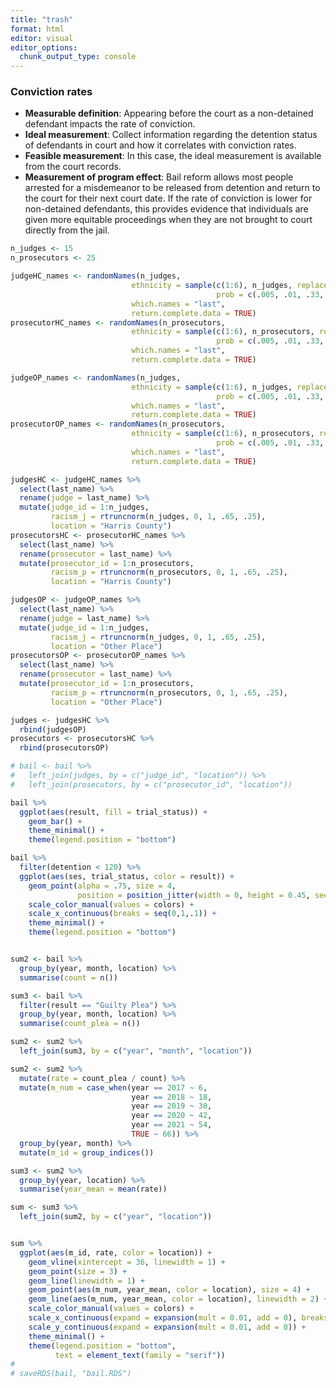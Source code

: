 ```yaml
---
title: "trash"
format: html
editor: visual
editor_options: 
  chunk_output_type: console
---
```


### Conviction rates

-   **Measurable definition**: Appearing before the court as a non-detained defendant impacts the rate of conviction.
-   **Ideal measurement**: Collect information regarding the detention status of defendants in court and how it correlates with conviction rates.
-   **Feasible measurement**: In this case, the ideal measurement is available from the court records.
-   **Measurement of program effect**: Bail reform allows most people arrested for a misdemeanor to be released from detention and return to the court for their next court date. If the rate of conviction is lower for non-detained defendants, this provides evidence that individuals are given more equitable proceedings when they are not brought to court directly from the jail.

```r

n_judges <- 15
n_prosecutors <- 25

judgeHC_names <- randomNames(n_judges, 
                           ethnicity = sample(c(1:6), n_judges, replace = TRUE, 
                                              prob = c(.005, .01, .33, .15, .5, .005)),
                           which.names = "last",
                           return.complete.data = TRUE)
prosecutorHC_names <- randomNames(n_prosecutors, 
                           ethnicity = sample(c(1:6), n_prosecutors, replace = TRUE, 
                                              prob = c(.005, .01, .33, .15, .5, .005)),
                           which.names = "last",
                           return.complete.data = TRUE)

judgeOP_names <- randomNames(n_judges, 
                           ethnicity = sample(c(1:6), n_judges, replace = TRUE, 
                                              prob = c(.005, .01, .33, .15, .5, .005)),
                           which.names = "last",
                           return.complete.data = TRUE)
prosecutorOP_names <- randomNames(n_prosecutors, 
                           ethnicity = sample(c(1:6), n_prosecutors, replace = TRUE, 
                                              prob = c(.005, .01, .33, .15, .5, .005)),
                           which.names = "last",
                           return.complete.data = TRUE)

judgesHC <- judgeHC_names %>% 
  select(last_name) %>% 
  rename(judge = last_name) %>% 
  mutate(judge_id = 1:n_judges,
         racism_j = rtruncnorm(n_judges, 0, 1, .65, .25),
         location = "Harris County")
prosecutorsHC <- prosecutorHC_names %>% 
  select(last_name) %>% 
  rename(prosecutor = last_name) %>% 
  mutate(prosecutor_id = 1:n_prosecutors,
         racism_p = rtruncnorm(n_prosecutors, 0, 1, .65, .25),
         location = "Harris County")

judgesOP <- judgeOP_names %>% 
  select(last_name) %>% 
  rename(judge = last_name) %>% 
  mutate(judge_id = 1:n_judges,
         racism_j = rtruncnorm(n_judges, 0, 1, .65, .25),
         location = "Other Place")
prosecutorsOP <- prosecutorOP_names %>% 
  select(last_name) %>% 
  rename(prosecutor = last_name) %>% 
  mutate(prosecutor_id = 1:n_prosecutors,
         racism_p = rtruncnorm(n_prosecutors, 0, 1, .65, .25),
         location = "Other Place")

judges <- judgesHC %>% 
  rbind(judgesOP)
prosecutors <- prosecutorsHC %>% 
  rbind(prosecutorsOP)

# bail <- bail %>%
#   left_join(judges, by = c("judge_id", "location")) %>%
#   left_join(prosecutors, by = c("prosecutor_id", "location")) 

```

```r
bail %>% 
  ggplot(aes(result, fill = trial_status)) +
    geom_bar() +
    theme_minimal() +
    theme(legend.position = "bottom")

bail %>% 
  filter(detention < 120) %>%
  ggplot(aes(ses, trial_status, color = result)) +
    geom_point(alpha = .75, size = 4,
               position = position_jitter(width = 0, height = 0.45, seed = 1234)) +
    scale_color_manual(values = colors) + 
    scale_x_continuous(breaks = seq(0,1,.1)) +
    theme_minimal() +
    theme(legend.position = "bottom")


sum2 <- bail %>%
  group_by(year, month, location) %>%
  summarise(count = n()) 

sum3 <- bail %>%
  filter(result == "Guilty Plea") %>%
  group_by(year, month, location) %>%
  summarise(count_plea = n())

sum2 <- sum2 %>% 
  left_join(sum3, by = c("year", "month", "location")) 

sum2 <- sum2 %>% 
  mutate(rate = count_plea / count) %>% 
  mutate(m_num = case_when(year == 2017 ~ 6,
                           year == 2018 ~ 18,
                           year == 2019 ~ 30,
                           year == 2020 ~ 42,
                           year == 2021 ~ 54,
                           TRUE ~ 66)) %>% 
  group_by(year, month) %>% 
  mutate(m_id = group_indices()) 

sum3 <- sum2 %>%  
  group_by(year, location) %>% 
  summarise(year_mean = mean(rate)) 

sum <- sum3 %>% 
  left_join(sum2, by = c("year", "location"))


sum %>%
  ggplot(aes(m_id, rate, color = location)) +
    geom_vline(xintercept = 36, linewidth = 1) +
    geom_point(size = 3) +
    geom_line(linewidth = 1) +
    geom_point(aes(m_num, year_mean, color = location), size = 4) +
    geom_line(aes(m_num, year_mean, color = location), linewidth = 2) +
    scale_color_manual(values = colors) +
    scale_x_continuous(expand = expansion(mult = 0.01, add = 0), breaks = seq(0,72,12)) +
    scale_y_continuous(expand = expansion(mult = 0.01, add = 0)) +
    theme_minimal() +
    theme(legend.position = "bottom",
          text = element_text(family = "serif"))
# 
# saveRDS(bail, "bail.RDS")

```
